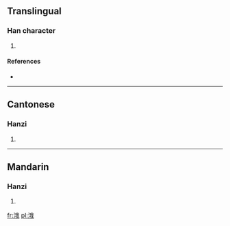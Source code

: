 ==Translingual==

===Han character===
{{Han char|rn=85|rad=水|as=07|sn=10|four=3315<sub>0</sub>|canj=水竹手戈 (EHQI)}}

# {{defn|Han|sort=水07}}

====References====
* {{Han ref|kx=0626.230|dkj=17538|hdz=31626.020|uh=6D90|ud=28048|bh=D269|bd=53865}}

----

==Cantonese==

===Hanzi===
{{yue-hanzi|jyut=|y=ngo4}}

# {{defn|Cantonese|sort=水07}}

----

==Mandarin==

===Hanzi===
{{cmn-hanzi|pin=[[é]] ([[e2]])|wg=o<sup>2</sup>}}

# {{defn|Mandarin|sort=水07}}

[[fr:涐]]
[[pl:涐]]